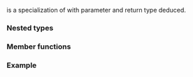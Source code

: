 {{cpp/title|not_equal_to&lt;void&gt;}}
{{cpp/utility/functional/navbar}}
{{ddcl|header=functional|since=c++14|
template&lt;&gt;
class not_equal_to&lt;void&gt;;
}}

{{c/core|std::not_equal_to&lt;void&gt;}} is a specialization of {{lc|std::not_equal_to}} with parameter and return type deduced.

===Nested types===
{{dsc begin}}
{{dsc hitem|Nested type|Definition}}
{{dsc|{{tt|is_transparent}}|[[cpp/utility/functional#Transparent function objects|unspecified]]}}
{{dsc end}}

===Member functions===
{{dsc begin}}
{{dsc mem fun|cpp/utility/functional/not_equal_to_void|title=operator()|inlinemem=true|tests if the two arguments do not compare equal}}
{{dsc end}}

{{member|{{small|std::not_equal_to&lt;void&gt;::}}operator()|2=
{{ddcl|1=
template&lt; class T, class U &gt;
constexpr auto operator()( T&amp;&amp; lhs, U&amp;&amp; rhs ) const
    -&gt; decltype(std::forward&lt;T&gt;(lhs) != std::forward&lt;U&gt;(rhs));
}}

Returns the result of non-equality comparison between {{c|lhs}} and {{c|rhs}}.

===Parameters===
{{par begin}}
{{par|lhs, rhs|values to compare}}
{{par end}}

===Return value===
{{c|1=std::forward&lt;T&gt;(lhs) != std::forward&lt;U&gt;(rhs)}}.
}}

===Example===
{{example
|code=
#include &lt;functional&gt;

int main()
{
    constexpr int p = 0, q = 8;
    std::not_equal_to&lt;&gt; not_equal{};
    static_assert(!not_equal(p, p));
    static_assert(not_equal(p, q));
}
}}

{{langlinks|es|ja|ru|zh}}